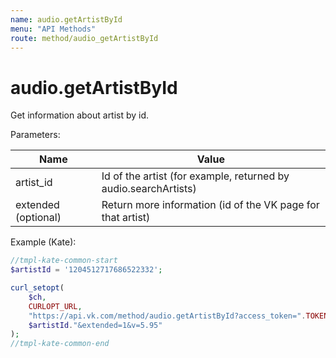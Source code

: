 ```yaml
---
name: audio.getArtistById
menu: "API Methods"
route: method/audio_getArtistById
---
```


# audio.getArtistById

Get information about artist by id.

Parameters:

|Name|Value|
|---|---|
|artist_id|Id of the artist (for example, returned by audio.searchArtists)|
|extended (optional)|Return more information (id of the VK page for that artist)| 

Example (Kate):
```php
//tmpl-kate-common-start
$artistId = '1204512717686522332';

curl_setopt(
    $ch,
    CURLOPT_URL,
    "https://api.vk.com/method/audio.getArtistById?access_token=".TOKEN."&artist_id=".
    $artistId."&extended=1&v=5.95"
);
//tmpl-kate-common-end
```